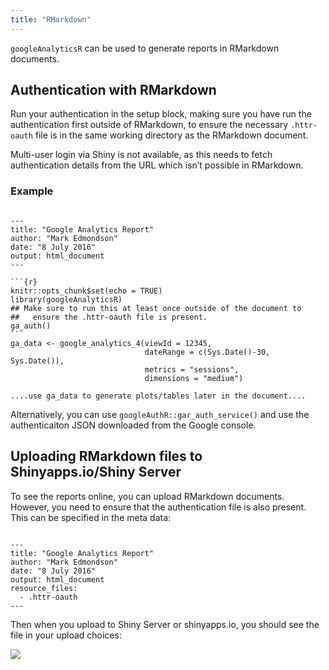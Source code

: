 ```yaml
---
title: "RMarkdown"
---
```


`googleAnalyticsR` can be used to generate reports in RMarkdown documents.

## Authentication with RMarkdown

Run your authentication in the setup block, making sure you have run the authentication first outside of RMarkdown, to ensure the necessary `.httr-oauth` file is in the same working directory as the RMarkdown document.

Multi-user login via Shiny is not available, as this needs to fetch authentication details from the URL which isn't possible in RMarkdown.

### Example

<pre class="markdown"><code>
---
title: "Google Analytics Report"
author: "Mark Edmondson"
date: "8 July 2016"
output: html_document
---

&#96;&#96;&#96;{r}
knitr::opts_chunk$set(echo = TRUE)
library(googleAnalyticsR)
## Make sure to run this at least once outside of the document to
##   ensure the .httr-oauth file is present. 
ga_auth()
&#96;&#96;&#96;
ga_data <- google_analytics_4(viewId = 12345, 
                              dateRange = c(Sys.Date()-30, Sys.Date()), 
                              metrics = "sessions",
                              dimensions = "medium")
                              
....use ga_data to generate plots/tables later in the document....
</code></pre>

Alternatively, you can use `googleAuthR::gar_auth_service()` and use the authenticaiton JSON downloaded from the Google console.

## Uploading RMarkdown files to Shinyapps.io/Shiny Server

To see the reports online, you can upload RMarkdown documents.  However, you need to ensure that the authentication file is also present.  This can be specified in the meta data:

<pre class="markdown"><code>
---
title: "Google Analytics Report"
author: "Mark Edmondson"
date: "8 July 2016"
output: html_document
resource_files:
  - .httr-oauth
---
</code></pre>

Then when you upload to Shiny Server or shinyapps.io, you should see the file in your upload choices:

![](auth_token_markdown.png.png)